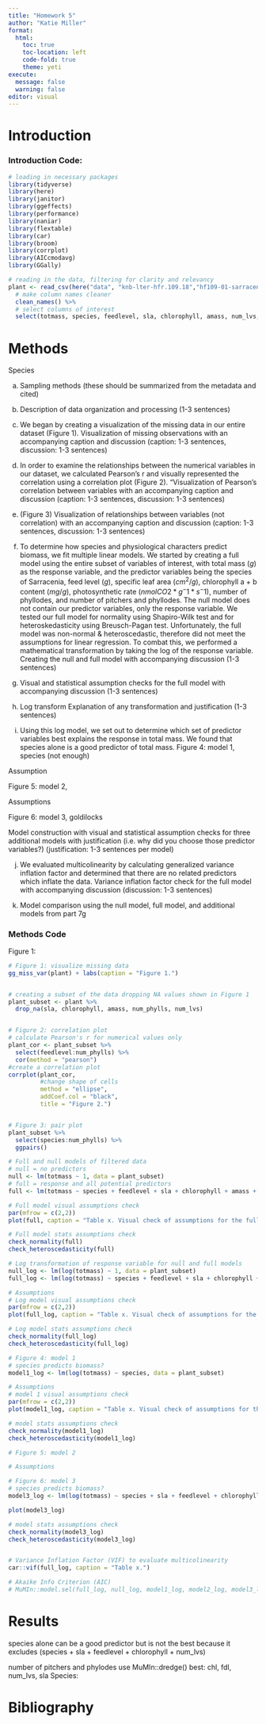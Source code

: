 ```yaml
---
title: "Homework 5"
author: "Katie Miller"
format:
  html:
    toc: true
    toc-location: left
    code-fold: true
    theme: yeti
execute:
  message: false
  warning: false
editor: visual
---
```


# Introduction

### Introduction Code:
```r
# loading in necessary packages
library(tidyverse)
library(here)
library(janitor)
library(ggeffects)
library(performance)
library(naniar)
library(flextable) 
library(car)
library(broom)
library(corrplot)
library(AICcmodavg)
library(GGally)
```

```r
# reading in the data, filtering for clarity and relevancy
plant <- read_csv(here("data", "knb-lter-hfr.109.18","hf109-01-sarracenia.csv")) %>% 
  # make column names cleaner
  clean_names() %>% 
  # select columns of interest 
  select(totmass, species, feedlevel, sla, chlorophyll, amass, num_lvs, num_phylls)
```


# Methods
Species

a. Sampling methods (these should be summarized from the metadata and cited)

b. Description of data organization and processing (1-3 sentences)

c. We began by creating a visualization of the missing data in our entire dataset (Figure 1). 
Visualization of missing observations with an accompanying caption and discussion
(caption: 1-3 sentences, discussion: 1-3 sentences)

d. In order to examine the relationships between the numerical variables in our dataset, we calculated Pearson's r and visually represented the correlation using a correlation plot (Figure 2). 
"Visualization of Pearson’s correlation between variables with an accompanying
caption and discussion (caption: 1-3 sentences, discussion: 1-3 sentences)

e. (Figure 3) 
Visualization of relationships between variables (not correlation) with an
accompanying caption and discussion (caption: 1-3 sentences, discussion: 1-3
sentences)

f. To determine how species and physiological characters predict biomass, we fit multiple linear models. We started by creating a full model using the entire subset of variables of interest, with total mass ($g$) as the response variable, and the predictor variables being the species of Sarracenia, feed level ($g$), specific leaf area ($cm^2/g$), chlorophyll a + b content ($mg/g$), photosynthetic rate ($nmol CO2 * g^-1 * s^-1$), number of phyllodes, and number of pitchers and  phyllodes. The null model does not contain our predictor variables, only the response variable. We tested our full model for normality using Shapiro-Wilk test and for heteroskedasticity using Breusch-Pagan test. Unfortunately, the full model was non-normal & heteroscedastic, therefore did not meet the assumptions for linear regression. To combat this, we performed a mathematical transformation by taking the log of the response variable. 
Creating the null and full model with accompanying discussion (1-3 sentences)

g. Visual and statistical assumption checks for the full model with accompanying
discussion (1-3 sentences)

h. Log transform
Explanation of any transformation and justification (1-3 sentences)

i. Using this log model, we set out to determine which set of predictor variables best explains the response in total mass. We found that species alone is a good predictor of total mass. 
Figure 4: model 1, species (not enough)

Assumption

Figure 5: model 2, 

Assumptions

Figure 6: model 3, goldilocks

Model construction with visual and statistical assumption checks for three
additional models with justification (i.e. why did you choose those predictor
variables?) (justification: 1-3 sentences per model)

j. We evaluated multicolinearity by calculating generalized variance inflation factor and determined that there are no related predictors which inflate the data.
Variance inflation factor check for the full model with accompanying discussion
(discussion: 1-3 sentences)

k. Model comparison using the null model, full model, and additional models from part
7g


### Methods Code

Figure 1:
```r
# Figure 1: visualize missing data
gg_miss_var(plant) + labs(caption = "Figure 1.")


# creating a subset of the data dropping NA values shown in Figure 1
plant_subset <- plant %>%  
  drop_na(sla, chlorophyll, amass, num_phylls, num_lvs)


# Figure 2: correlation plot
# calculate Pearson's r for numerical values only
plant_cor <- plant_subset %>% 
  select(feedlevel:num_phylls) %>% 
  cor(method = "pearson")
#create a correlation plot 
corrplot(plant_cor,
         #change shape of cells 
         method = "ellipse",
         addCoef.col = "black",
         title = "Figure 2.") 


# Figure 3: pair plot
plant_subset %>% 
  select(species:num_phylls) %>% 
  ggpairs()

# Full and null models of filtered data
# null = no predictors
null <- lm(totmass ~ 1, data = plant_subset)
# full = response and all potential predictors 
full <- lm(totmass ~ species + feedlevel + sla + chlorophyll + amass + num_lvs + num_phylls, data = plant_subset)

# Full model visual assumptions check
par(mfrow = c(2,2))
plot(full, caption = "Table x. Visual check of assumptions for the full model")

# Full model stats assumptions check 
check_normality(full)
check_heteroscedasticity(full)

# Log transformation of response variable for null and full models
null_log <- lm(log(totmass) ~ 1, data = plant_subset)
full_log <- lm(log(totmass) ~ species + feedlevel + sla + chlorophyll + amass + num_lvs + num_phylls, data = plant_subset)

# Assumptions
# Log model visual assumptions check
par(mfrow = c(2,2))
plot(full_log, caption = "Table x. Visual check of assumptions for the log model")

# Log model stats assumptions check 
check_normality(full_log)
check_heteroscedasticity(full_log)

# Figure 4: model 1 
# species predicts biomass?
model1_log <- lm(log(totmass) ~ species, data = plant_subset)

# Assumptions
# model 1 visual assumptions check
par(mfrow = c(2,2))
plot(model1_log, caption = "Table x. Visual check of assumptions for the log model")

# model stats assumptions check 
check_normality(model1_log)
check_heteroscedasticity(model1_log)

# Figure 5: model 2

# Assumptions

# Figure 6: model 3
# species predicts biomass?
model3_log <- lm(log(totmass) ~ species + sla + feedlevel + chlorophyll + num_lvs, data = plant_subset)

plot(model3_log)

# model stats assumptions check 
check_normality(model3_log)
check_heteroscedasticity(model3_log)


# Variance Inflation Factor (VIF) to evaluate multicolinearity
car::vif(full_log, caption = "Table x.")

# Akaike Info Criterion (AIC)
# MuMIn::model.sel(full_log, null_log, model1_log, model2_log, model3_log)
```


# Results 
species alone can be a good predictor but is not the best because it excludes
(species + sla + feedlevel + chlorophyll + num_lvs)

number of pitchers and phylodes
use MuMIn::dredge()      best: chl, fdl, num_lvs, sla
Species:

# Bibliography
